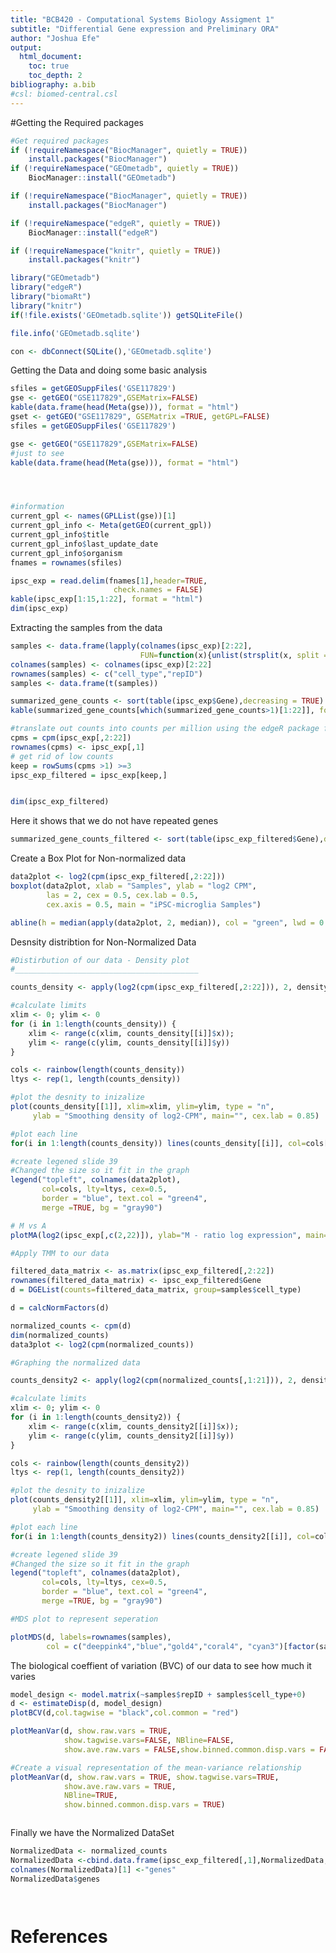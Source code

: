 ```yaml
---
title: "BCB420 - Computational Systems Biology Assigment 1"
subtitle: "Differential Gene expression and Preliminary ORA"
author: "Joshua Efe"
output:
  html_document:
    toc: true
    toc_depth: 2
bibliography: a.bib
#csl: biomed-central.csl
---
```



#Getting the Required packages
```r

#Get required packages
if (!requireNamespace("BiocManager", quietly = TRUE))
    install.packages("BiocManager")
if (!requireNamespace("GEOmetadb", quietly = TRUE))
    BiocManager::install("GEOmetadb")

if (!requireNamespace("BiocManager", quietly = TRUE))
    install.packages("BiocManager")

if (!requireNamespace("edgeR", quietly = TRUE))
    BiocManager::install("edgeR")

if (!requireNamespace("knitr", quietly = TRUE))
    install.packages("knitr")

library("GEOmetadb")
library("edgeR")
library("biomaRt")
library("knitr")
if(!file.exists('GEOmetadb.sqlite')) getSQLiteFile()

file.info('GEOmetadb.sqlite')

con <- dbConnect(SQLite(),'GEOmetadb.sqlite')
```

Getting the Data and doing some basic analysis
```r
sfiles = getGEOSuppFiles('GSE117829')
gse <- getGEO("GSE117829",GSEMatrix=FALSE)
kable(data.frame(head(Meta(gse))), format = "html")
gset <- getGEO("GSE117829", GSEMatrix =TRUE, getGPL=FALSE)
sfiles = getGEOSuppFiles('GSE117829')

gse <- getGEO("GSE117829",GSEMatrix=FALSE)
#just to see
kable(data.frame(head(Meta(gse))), format = "html")




#information
current_gpl <- names(GPLList(gse))[1]
current_gpl_info <- Meta(getGEO(current_gpl))
current_gpl_info$title
current_gpl_info$last_update_date
current_gpl_info$organism
fnames = rownames(sfiles)

ipsc_exp = read.delim(fnames[1],header=TRUE,
                       check.names = FALSE)
kable(ipsc_exp[1:15,1:22], format = "html")
dim(ipsc_exp)

```


Extracting the samples from the data
```r
samples <- data.frame(lapply(colnames(ipsc_exp)[2:22],
                             FUN=function(x){unlist(strsplit(x, split = "(([P])|([5-9]))_"))[c(1,2)]}))
colnames(samples) <- colnames(ipsc_exp)[2:22]
rownames(samples) <- c("cell_type","repID") 
samples <- data.frame(t(samples))

summarized_gene_counts <- sort(table(ipsc_exp$Gene),decreasing = TRUE)
kable(summarized_gene_counts[which(summarized_gene_counts>1)[1:22]], format="html")
```


```r
#translate out counts into counts per million using the edgeR package function cpm
cpms = cpm(ipsc_exp[,2:22])
rownames(cpms) <- ipsc_exp[,1]
# get rid of low counts
keep = rowSums(cpms >1) >=3
ipsc_exp_filtered = ipsc_exp[keep,]


dim(ipsc_exp_filtered)
```

Here it shows that we do not have repeated genes
```r
summarized_gene_counts_filtered <- sort(table(ipsc_exp_filtered$Gene),decreasing = TRUE)

```

Create a Box Plot for Non-normalized data
```r
data2plot <- log2(cpm(ipsc_exp_filtered[,2:22]))
boxplot(data2plot, xlab = "Samples", ylab = "log2 CPM",
        las = 2, cex = 0.5, cex.lab = 0.5,
        cex.axis = 0.5, main = "iPSC-microglia Samples")

abline(h = median(apply(data2plot, 2, median)), col = "green", lwd = 0.6, lty = "dashed")

```

Desnsity distribtion for Non-Normalized Data
```r
#Distirbution of our data - Density plot
#_________________________________________

counts_density <- apply(log2(cpm(ipsc_exp_filtered[,2:22])), 2, density)

#calculate limits
xlim <- 0; ylim <- 0
for (i in 1:length(counts_density)) {
    xlim <- range(c(xlim, counts_density[[i]]$x)); 
    ylim <- range(c(ylim, counts_density[[i]]$y))
}

cols <- rainbow(length(counts_density))
ltys <- rep(1, length(counts_density))

#plot the desnity to inizalize
plot(counts_density[[1]], xlim=xlim, ylim=ylim, type = "n",
     ylab = "Smoothing density of log2-CPM", main="", cex.lab = 0.85)

#plot each line
for(i in 1:length(counts_density)) lines(counts_density[[i]], col=cols[i], lty=ltys[i])

#create legened slide 39
#Changed the size so it fit in the graph
legend("topleft", colnames(data2plot),
       col=cols, lty=ltys, cex=0.5,
       border = "blue", text.col = "green4",
       merge =TRUE, bg = "gray90")
```


```r
# M vs A
plotMA(log2(ipsc_exp[,c(2,22)]), ylab="M - ratio log expression", main="iPSC + vs - - example")
```

```r
#Apply TMM to our data 

filtered_data_matrix <- as.matrix(ipsc_exp_filtered[,2:22])
rownames(filtered_data_matrix) <- ipsc_exp_filtered$Gene
d = DGEList(counts=filtered_data_matrix, group=samples$cell_type)

d = calcNormFactors(d)

normalized_counts <- cpm(d)
dim(normalized_counts)
data3plot <- log2(cpm(normalized_counts))
```


```r
#Graphing the normalized data

counts_density2 <- apply(log2(cpm(normalized_counts[,1:21])), 2, density)

#calculate limits
xlim <- 0; ylim <- 0
for (i in 1:length(counts_density2)) {
    xlim <- range(c(xlim, counts_density2[[i]]$x)); 
    ylim <- range(c(ylim, counts_density2[[i]]$y))
}

cols <- rainbow(length(counts_density2))
ltys <- rep(1, length(counts_density2))

#plot the desnity to inizalize
plot(counts_density2[[1]], xlim=xlim, ylim=ylim, type = "n",
     ylab = "Smoothing density of log2-CPM", main="", cex.lab = 0.85)

#plot each line
for(i in 1:length(counts_density2)) lines(counts_density2[[i]], col=cols[i], lty=ltys[i])

#create legened slide 39
#Changed the size so it fit in the graph
legend("topleft", colnames(data2plot),
       col=cols, lty=ltys, cex=0.5,
       border = "blue", text.col = "green4",
       merge =TRUE, bg = "gray90")
```

```r
#MDS plot to represent seperation

plotMDS(d, labels=rownames(samples),
        col = c("deeppink4","blue","gold4","coral4", "cyan3")[factor(samples$cell_type)])
```



The biological coeffient of variation (BVC) of our data to see how much it varies
```r
model_design <- model.matrix(~samples$repID + samples$cell_type+0)
d <- estimateDisp(d, model_design)
plotBCV(d,col.tagwise = "black",col.common = "red")
```

```r
plotMeanVar(d, show.raw.vars = TRUE,
            show.tagwise.vars=FALSE, NBline=FALSE, 
            show.ave.raw.vars = FALSE,show.binned.common.disp.vars = FALSE)
```


```r
#Create a visual representation of the mean-variance relationship
plotMeanVar(d, show.raw.vars = TRUE, show.tagwise.vars=TRUE, 
            show.ave.raw.vars = TRUE,  
            NBline=TRUE,
            show.binned.common.disp.vars = TRUE)
```

```r

```


Finally we have the Normalized DataSet
```r

NormalizedData <- normalized_counts
NormalizedData <-cbind.data.frame(ipsc_exp_filtered[,1],NormalizedData, stringsAsFactors = FALSE)
colnames(NormalizedData)[1] <-"genes"
NormalizedData$genes

```

```r

```

```r
```
# References